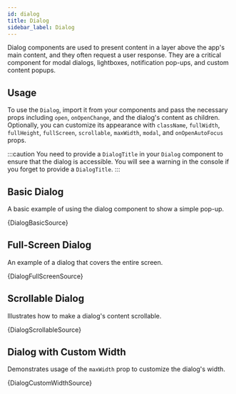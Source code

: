 ```yaml
---
id: dialog
title: Dialog
sidebar_label: Dialog
---
```


Dialog components are used to present content in a layer above the app's main content, and they often request a user response. They are a critical component for modal dialogs, lightboxes, notification pop-ups, and custom content popups.

## Usage

To use the `Dialog`, import it from your components and pass the necessary props including `open`, `onOpenChange`, and the dialog's content as children. Optionally, you can customize its appearance with `className`, `fullWidth`, `fullHeight`, `fullScreen`, `scrollable`, `maxWidth`, `modal`, and `onOpenAutoFocus` props.

:::caution
You need to provide a `DialogTitle` in your `Dialog` component to ensure that the dialog is accessible.
You will see a warning in the console if you forget to provide a `DialogTitle`.
:::


## Basic Dialog

A basic example of using the dialog component to show a simple pop-up.


<CodeSample>
    <DialogBasicDemo />
</CodeSample>

<CodeBlock language="tsx">{DialogBasicSource}</CodeBlock>

## Full-Screen Dialog

An example of a dialog that covers the entire screen.


<CodeSample>
    <DialogFullScreenDemo />
</CodeSample>

<CodeBlock language="tsx">{DialogFullScreenSource}</CodeBlock>

## Scrollable Dialog

Illustrates how to make a dialog's content scrollable.


<CodeSample>
    <DialogScrollableDemo />
</CodeSample>

<CodeBlock language="tsx">{DialogScrollableSource}</CodeBlock>

## Dialog with Custom Width

Demonstrates usage of the `maxWidth` prop to customize the dialog's width.


<CodeSample>
    <DialogCustomWidthDemo />
</CodeSample>

<CodeBlock language="tsx">{DialogCustomWidthSource}</CodeBlock>
